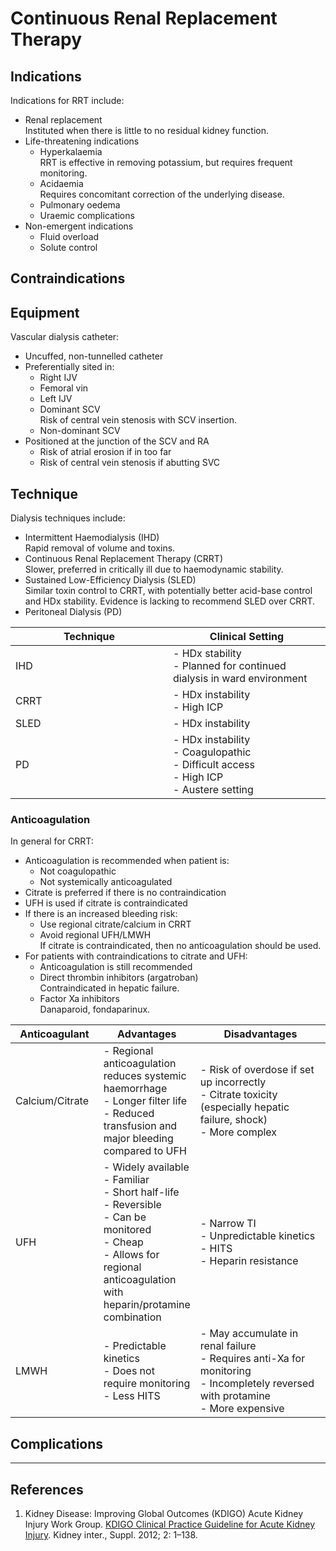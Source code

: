 # Continuous Renal Replacement Therapy 


## Indications

Indications for RRT include:

* Renal replacement  
Instituted when there is little to no residual kidney function.
* Life-threatening indications
	* Hyperkalaemia  
	RRT is effective in removing potassium, but requires frequent monitoring.
	* Acidaemia  
	Requires concomitant correction of the underlying disease.
	* Pulmonary oedema
	* Uraemic complications
* Non-emergent indications
	* Fluid overload
	* Solute control

## Contraindications



## Equipment

Vascular dialysis catheter:

* Uncuffed, non-tunnelled catheter
* Preferentially sited in:
	* Right IJV
	* Femoral vin
	* Left IJV
	* Dominant SCV  
	Risk of central vein stenosis with SCV insertion.
	* Non-dominant SCV
* Positioned at the junction of the SCV and RA
	* Risk of atrial erosion if in too far
	* Risk of central vein stenosis if abutting SVC 

## Technique

Dialysis techniques include:

* Intermittent Haemodialysis (IHD)  
Rapid removal of volume and toxins.
* Continuous Renal Replacement Therapy (CRRT)  
Slower, preferred in critically ill due to haemodynamic stability.
* Sustained Low-Efficiency Dialysis (SLED)  
Similar toxin control to CRRT, with potentially better acid-base control and HDx stability. Evidence is lacking to recommend SLED over CRRT.
* Peritoneal Dialysis (PD)


|Technique|Clinical Setting|Advantages|Disadvantages|
|--|--|
|IHD|- HDx stability<br>- Planned for continued dialysis in ward environment|- Rapid<br>- Cheaper|- Hypotension due to rapid volume shifts<br>- Increased complexity<br>- Cerebral oedema due to rapid fluid shifts|
|CRRT|- HDx instability<br>- High ICP|- Technically simple(r)<br>- HDx stability<br>- Continuous removal of toxins|- Slower clearance<br>- Prolonged anticoagulation/immobilisation<br>- Expensive|
|SLED|- HDx instability|- HDx stability<br>- Reduced anticoagulation requirement|- Slow clearance of toxins<br>- Increased technical complexity|
|PD|- HDx instability<br>- Coagulopathic<br>- Difficult access<br>- High ICP<br>- Austere setting|- Simple<br>- Cheap<br>- No anticoagulation requirement<br>- No vascular access requirement|- Reduced clearance in catabolic patients<br>- Protein loss<br>- No control over rate of fluid removal<br>- Risk of peritonitis<br>- Hyperglycaemia<br>- Respiratory impairment


### Anticoagulation


In general for CRRT:

* Anticoagulation is recommended when patient is:
	* Not coagulopathic
	* Not systemically anticoagulated
* Citrate is preferred if there is no contraindication
* UFH is used if citrate is contraindicated
* If there is an increased bleeding risk:
	* Use regional citrate/calcium in CRRT
	* Avoid regional UFH/LMWH  
	If citrate is contraindicated, then no anticoagulation should be used.
* For patients with contraindications to citrate and UFH:
	* Anticoagulation is still recommended
	* Direct thrombin inhibitors (argatroban)  
	Contraindicated in hepatic failure.
	* Factor Xa inhibitors  
	Danaparoid, fondaparinux.


|Anticoagulant|Advantages|Disadvantages|
|--|--|---|
|Calcium/Citrate|- Regional anticoagulation reduces systemic haemorrhage<br>- Longer filter life<br>- Reduced transfusion and major bleeding compared to UFH|- Risk of overdose if set up incorrectly<br>- Citrate toxicity (especially hepatic failure, shock)<br> - More complex|
|UFH|- Widely available<br>- Familiar<br>- Short half-life<br>- Reversible<br>- Can be monitored<br>- Cheap<br>- Allows for regional anticoagulation with heparin/protamine combination|- Narrow TI<br>- Unpredictable kinetics<br>- HITS<br>- Heparin resistance|
|LMWH|- Predictable kinetics<br>- Does not require monitoring<br>- Less HITS|- May accumulate in renal failure<br>- Requires anti-Xa for monitoring<br>- Incompletely reversed with protamine<br>- More expensive|




## Complications



---

## References

1. Kidney Disease: Improving Global Outcomes (KDIGO) Acute Kidney Injury Work Group. [KDIGO Clinical Practice Guideline for Acute Kidney Injury](http://kdigo.org/wp-content/uploads/2016/10/KDIGO-2012-AKI-Guideline-English.pdf). Kidney inter., Suppl. 2012; 2: 1–138.
